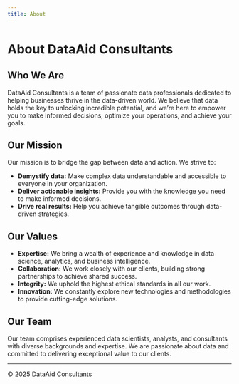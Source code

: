 ```yaml
---
title: About
---
```


# About DataAid Consultants

## Who We Are

DataAid Consultants is a team of passionate data professionals dedicated to helping businesses thrive in the data-driven world. We believe that data holds the key to unlocking incredible potential, and we're here to empower you to make informed decisions, optimize your operations, and achieve your goals.

## Our Mission

Our mission is to bridge the gap between data and action. We strive to:

* **Demystify data:**  Make complex data understandable and accessible to everyone in your organization.
* **Deliver actionable insights:**  Provide you with the knowledge you need to make informed decisions.
* **Drive real results:**  Help you achieve tangible outcomes through data-driven strategies.

## Our Values

* **Expertise:** We bring a wealth of experience and knowledge in data science, analytics, and business intelligence.
* **Collaboration:** We work closely with our clients, building strong partnerships to achieve shared success.
* **Integrity:** We uphold the highest ethical standards in all our work.
* **Innovation:** We constantly explore new technologies and methodologies to provide cutting-edge solutions.

## Our Team

Our team comprises experienced data scientists, analysts, and consultants with diverse backgrounds and expertise. We are passionate about data and committed to delivering exceptional value to our clients.


---

&copy; 2025 DataAid Consultants